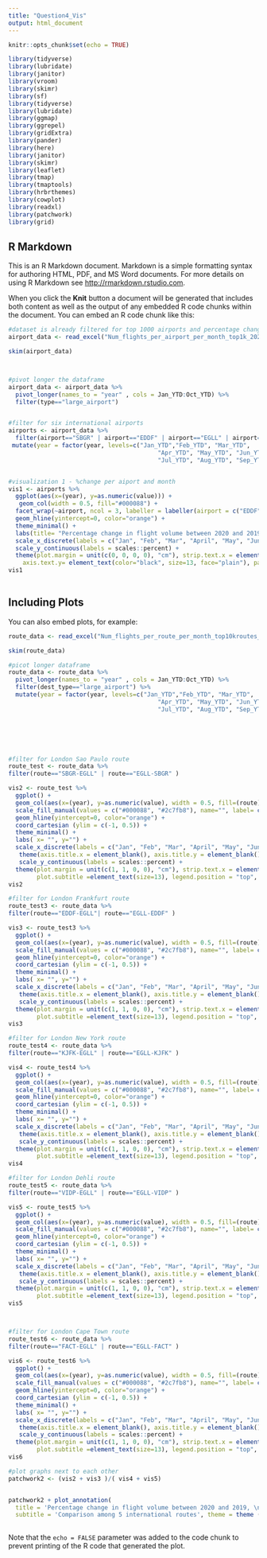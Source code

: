 ```yaml
---
title: "Question4_Vis"
output: html_document
---
```


```r
knitr::opts_chunk$set(echo = TRUE)

library(tidyverse)
library(lubridate)
library(janitor)
library(vroom)
library(skimr)
library(sf)
library(tidyverse)
library(lubridate)
library(ggmap)
library(ggrepel)
library(gridExtra)
library(pander)
library(here)
library(janitor)
library(skimr)
library(leaflet)
library(tmap)
library(tmaptools)
library(hrbrthemes)
library(cowplot)
library(readxl)
library(patchwork)
library(grid)
```

## R Markdown

This is an R Markdown document. Markdown is a simple formatting syntax for authoring HTML, PDF, and MS Word documents. For more details on using R Markdown see <http://rmarkdown.rstudio.com>.

When you click the **Knit** button a document will be generated that includes both content as well as the output of any embedded R code chunks within the document. You can embed an R code chunk like this:

```r
#dataset is already filtered for top 1000 airports and percentage change of travel volume is calculated for each months
airport_data <- read_excel("Num_flights_per_airport_per_month_top1k_20201127_014108.xlsx")

skim(airport_data)




```

```r
#pivot longer the dataframe
airport_data <- airport_data %>%
  pivot_longer(names_to = "year" , cols = Jan_YTD:Oct_YTD) %>%
  filter(type=="large_airport")


#filter for six international airports
airports <- airport_data %>%
  filter(airport=="SBGR" | airport=="EDDF" | airport=="EGLL" | airport=="KJFK" | airport=="VIDP" | airport=="FACT" ) %>%
 mutate(year = factor(year, levels=c("Jan_YTD","Feb_YTD", "Mar_YTD", 
                                          "Apr_YTD", "May_YTD", "Jun_YTD", 
                                          "Jul_YTD", "Aug_YTD", "Sep_YTD", "Oct_YTD"), ordered=TRUE)) 


#visualization 1 - %change per aiport and month
vis1 <- airports %>%
  ggplot(aes(x=(year), y=as.numeric(value))) +
   geom_col(width = 0.5, fill="#000088") +
  facet_wrap(~airport, ncol = 3, labeller = labeller(airport = c("EDDF" = "Frankfurt am Main Airport", "EGLL" = "London Heathrow Airport","KJFK" = "John F Kennedy International Airport", "SBGR" = "Guarulhos Sao Paulo", "VIDP" = "Indira Gandhi International Airport", "FACT" = "Cape Town International Aiport"))) +
  geom_hline(yintercept=0, color="orange") +
  theme_minimal() +
  labs(title= "Percentage change in flight volume between 2020 and 2019, \nby month", subtitle = "Comparison among 5 international airports", x= "", y="") +
  scale_x_discrete(labels = c("Jan", "Feb", "Mar", "April", "May", "June", "July", "Aug", "Sep", "Oct")) +
  scale_y_continuous(labels = scales::percent) +
  theme(plot.margin = unit(c(0, 0, 0, 0), "cm"), strip.text.x = element_text(size = 12, face = "bold", vjust =1), title =element_text(size=16, face='bold', vjust =1, ), plot.subtitle =element_text(size=14, vjust =1), axis.text.x = element_text(color="black", size=13, face="plain"),
    axis.text.y= element_text(color="black", size=13, face="plain"), panel.spacing = unit(2, "lines") )
vis1
 
```


## Including Plots

You can also embed plots, for example:

```r
route_data <- read_excel("Num_flights_per_route_per_month_top10kroutes_20201127_011118.xlsx")

skim(route_data)


```


```r
#picot longer dataframe
route_data <- route_data %>%
  pivot_longer(names_to = "year" , cols = Jan_YTD:Oct_YTD) %>%
  filter(dest_type=="large_airport") %>%
  mutate(year = factor(year, levels=c("Jan_YTD","Feb_YTD", "Mar_YTD", 
                                          "Apr_YTD", "May_YTD", "Jun_YTD", 
                                          "Jul_YTD", "Aug_YTD", "Sep_YTD", "Oct_YTD"), ordered=TRUE))



 


#filter for London Sao Paulo route
route_test <- route_data %>%
filter(route=="SBGR-EGLL" | route=="EGLL-SBGR" )

vis2 <- route_test %>%
  ggplot() +
  geom_col(aes(x=(year), y=as.numeric(value), width = 0.5, fill=(route)), position = position_dodge()) +
  scale_fill_manual(values = c("#000088", "#2c7fb8"), name="", label= c("Sao Paulo - London", "London - Sao Paulo")) +
  geom_hline(yintercept=0, color="orange") +
  coord_cartesian (ylim = c(-1, 0.5)) +
  theme_minimal() +
  labs( x= "", y="") +
  scale_x_discrete(labels = c("Jan", "Feb", "Mar", "April", "May", "Jun", "Jul", "Aug", "Sep", "Oct")) +
   theme(axis.title.x = element_blank(), axis.title.y = element_blank()) +
   scale_y_continuous(labels = scales::percent) +
  theme(plot.margin = unit(c(1, 1, 0, 0), "cm"), strip.text.x = element_text(size = 12, face = "bold"), title =element_text(size=14, face='bold'), 
        plot.subtitle =element_text(size=13), legend.position = "top", legend.text = element_text(size=10, face="bold"))
vis2

#filter for London Frankfurt route
route_test3 <- route_data %>%
filter(route=="EDDF-EGLL"| route=="EGLL-EDDF" )

vis3 <- route_test3 %>%
  ggplot() +
  geom_col(aes(x=(year), y=as.numeric(value), width = 0.5, fill=(route)), position = position_dodge()) +
  scale_fill_manual(values = c("#000088", "#2c7fb8"), name="", label= c("Frankfurt - London", "London - Frankfurt")) +
  geom_hline(yintercept=0, color="orange") +
  coord_cartesian (ylim = c(-1, 0.5)) +
  theme_minimal() +
  labs( x= "", y="") +
  scale_x_discrete(labels = c("Jan", "Feb", "Mar", "April", "May", "Jun", "Jul", "Aug", "Sep", "Oct")) +
   theme(axis.title.x = element_blank(), axis.title.y = element_blank()) +
   scale_y_continuous(labels = scales::percent) +
  theme(plot.margin = unit(c(1, 1, 0, 0), "cm"), strip.text.x = element_text(size = 12, face = "bold"), title =element_text(size=14, face='bold'), 
        plot.subtitle =element_text(size=13), legend.position = "top", legend.text = element_text(size=10, face="bold"))
vis3

#filter for London New York route
route_test4 <- route_data %>%
filter(route=="KJFK-EGLL" | route=="EGLL-KJFK" )

vis4 <- route_test4 %>%
  ggplot() +
  geom_col(aes(x=(year), y=as.numeric(value), width = 0.5, fill=(route)), position = position_dodge()) +
  scale_fill_manual(values = c("#000088", "#2c7fb8"), name="", label= c("New York - London", "London - New York")) +
  geom_hline(yintercept=0, color="orange") +
  coord_cartesian (ylim = c(-1, 0.5)) +
  theme_minimal() +
  labs( x= "", y="") +
  scale_x_discrete(labels = c("Jan", "Feb", "Mar", "April", "May", "Jun", "Jul", "Aug", "Sep", "Oct")) +
   theme(axis.title.x = element_blank(), axis.title.y = element_blank()) +
   scale_y_continuous(labels = scales::percent) +
  theme(plot.margin = unit(c(1, 1, 0, 0), "cm"), strip.text.x = element_text(size = 12, face = "bold"), title =element_text(size=14, face='bold'), 
        plot.subtitle =element_text(size=13), legend.position = "top", legend.text = element_text(size=10, face="bold"))
vis4

#filter for London Dehli route
route_test5 <- route_data %>%
filter(route=="VIDP-EGLL" | route=="EGLL-VIDP" )

vis5 <- route_test5 %>%
  ggplot() +
  geom_col(aes(x=(year), y=as.numeric(value), width = 0.5, fill=(route)), position = position_dodge()) +
  scale_fill_manual(values = c("#000088", "#2c7fb8"), name="", label= c("Dehli - London", "London - Dehli")) +
  geom_hline(yintercept=0, color="orange") +
  coord_cartesian (ylim = c(-1, 0.5)) +
  theme_minimal() +
  labs( x= "", y="") +
  scale_x_discrete(labels = c("Jan", "Feb", "Mar", "April", "May", "Jun", "Jul", "Aug", "Sep", "Oct")) +
   theme(axis.title.x = element_blank(), axis.title.y = element_blank()) +
   scale_y_continuous(labels = scales::percent) +
  theme(plot.margin = unit(c(1, 1, 0, 0), "cm"), strip.text.x = element_text(size = 12, face = "bold"), title =element_text(size=14, face='bold'), 
        plot.subtitle =element_text(size=13), legend.position = "top", legend.text = element_text(size=10, face="bold"))
vis5



#filter for London Cape Town route
route_test6 <- route_data %>%
filter(route=="FACT-EGLL" | route=="EGLL-FACT" )

vis6 <- route_test6 %>%
  ggplot() +
  geom_col(aes(x=(year), y=as.numeric(value), width = 0.5, fill=(route)), position = position_dodge()) +
  scale_fill_manual(values = c("#000088", "#2c7fb8"), name="", label= c("Cape Town - London", "London - Cape Town")) +
  geom_hline(yintercept=0, color="orange") +
  coord_cartesian (ylim = c(-1, 0.5)) +
  theme_minimal() +
  labs( x= "", y="") +
  scale_x_discrete(labels = c("Jan", "Feb", "Mar", "April", "May", "Jun", "Jul", "Aug", "Sep", "Oct")) +
   theme(axis.title.x = element_blank(), axis.title.y = element_blank()) +
   scale_y_continuous(labels = scales::percent) +
  theme(plot.margin = unit(c(1, 1, 0, 0), "cm"), strip.text.x = element_text(size = 12, face = "bold"), title =element_text(size=14, face='bold'), 
        plot.subtitle =element_text(size=13), legend.position = "top", legend.text = element_text(size=10, face="bold"))
vis6

#plot graphs next to each other
patchwork2 <- (vis2 + vis3 )/( vis4 + vis5)


patchwork2 + plot_annotation(
  title = 'Percentage change in flight volume between 2020 and 2019, \nby month',
  subtitle = 'Comparison among 5 international routes', theme = theme (plot.title = element_text(size = 16, face="bold"), plot.subtitle =element_text(size=13)))
  


```



Note that the `echo = FALSE` parameter was added to the code chunk to prevent printing of the R code that generated the plot.
